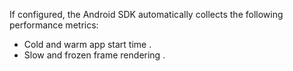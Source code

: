If configured, the Android SDK automatically collects the following performance metrics:

- <PlatformLink to="/tracing/instrumentation/automatic-instrumentation/#app-start-instrumentation"> Cold and warm app start time </PlatformLink>
  .
- <PlatformLink to="/tracing/instrumentation/automatic-instrumentation/#slow-and-frozen-frames"> Slow and frozen frame rendering </PlatformLink>
  .
